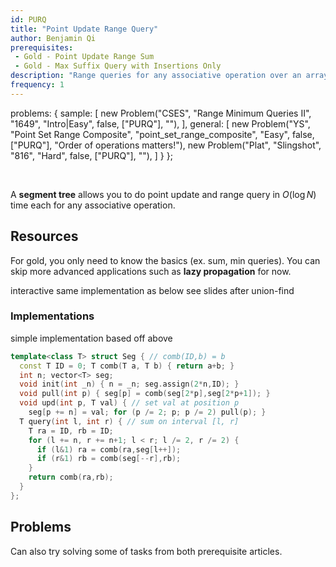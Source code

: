 ```yaml
---
id: PURQ
title: "Point Update Range Query"
author: Benjamin Qi
prerequisites: 
 - Gold - Point Update Range Sum
 - Gold - Max Suffix Query with Insertions Only
description: "Range queries for any associative operation over an array with updates using segment tree."
frequency: 1
---
```



  problems: {
    sample: [
      new Problem("CSES", "Range Minimum Queries II", "1649", "Intro|Easy", false, ["PURQ"], ""),
    ],
    general: [
      new Problem("YS", "Point Set Range Composite", "point_set_range_composite", "Easy", false, ["PURQ"], "Order of operations matters!"),
      new Problem("Plat", "Slingshot", "816", "Hard", false, ["PURQ"], ""),
    ]
  }
};

<problems-list problems={metadata.problems.sample} />

<br/>

A **segment tree** allows you to do point update and range query in $O(\log N)$ time each for any associative operation. 

## Resources

<info-block title="Pro Tip">

For gold, you only need to know the basics (ex. sum, min queries). You can skip more advanced applications such as **lazy propagation** for now.

</info-block>

<resources>
  <resource source="CSA" title="Segment Trees" url="segment_trees" starred>interactive</resource>
  <resource source="CPH" title="9.3 - Segment Trees" starred>same implementation as below</resource>
  <resource source="CPC" title="3 - Data Structures" url="03_data_structures" starred>see slides after union-find</resource>
  <resource source="cp-algo" title="Segment Tree" url="data_structures/segment_tree.html" starred></resource>
  <resource source="PAPS" title="11.2.3 - Segment Trees"></resource>
</resources>

### Implementations

<resources>
  <resource source="CF" title="AICash - Efficient and easy segment trees" url="blog/entry/18051" starred>simple implementation</resource>
  <resource source="Benq" title="SegTree" url="https://github.com/bqi343/USACO/blob/master/Implementations/content/data-structures/1D%20Range%20Queries%20(9.2)/SegTree%20(9.2).h">based off above</resource>
</resources>

<LanguageSection>

<CPPSection>

```cpp
template<class T> struct Seg { // comb(ID,b) = b
  const T ID = 0; T comb(T a, T b) { return a+b; } 
  int n; vector<T> seg;
  void init(int _n) { n = _n; seg.assign(2*n,ID); }
  void pull(int p) { seg[p] = comb(seg[2*p],seg[2*p+1]); }
  void upd(int p, T val) { // set val at position p
    seg[p += n] = val; for (p /= 2; p; p /= 2) pull(p); }
  T query(int l, int r) { // sum on interval [l, r]
    T ra = ID, rb = ID; 
    for (l += n, r += n+1; l < r; l /= 2, r /= 2) {
      if (l&1) ra = comb(ra,seg[l++]);
      if (r&1) rb = comb(seg[--r],rb);
    }
    return comb(ra,rb);
  }
};
```

</CPPSection>

<JavaSection>



</JavaSection>

</LanguageSection>

## Problems

Can also try solving some of tasks from both prerequisite articles.

<problems-list problems={metadata.problems.general} />

